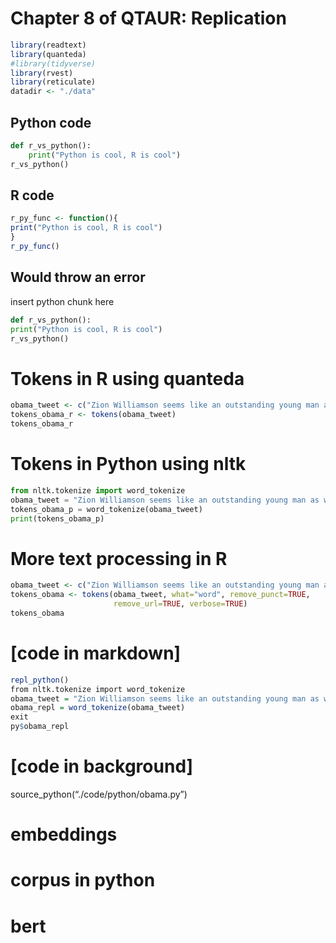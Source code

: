 # Chapter 8 of QTAUR: Replication 

```r
library(readtext)
library(quanteda)
#library(tidyverse)
library(rvest)
library(reticulate)
datadir <- "./data"
```

## Python code 
```python
def r_vs_python():
    print("Python is cool, R is cool")
r_vs_python()
```

## R code 

```r
r_py_func <- function(){
print("Python is cool, R is cool")
}
r_py_func()
```

## Would throw an error

insert python chunk here

```python
def r_vs_python():
print("Python is cool, R is cool")
r_vs_python()
```


# Tokens in R using quanteda	
```r
obama_tweet <- c("Zion Williamson seems like an outstanding young man as well as an outstanding basketball player. Wishing him a speedy recovery.")
tokens_obama_r <- tokens(obama_tweet)
tokens_obama_r
```

# Tokens in Python using nltk
```python
from nltk.tokenize import word_tokenize
obama_tweet = "Zion Williamson seems like an outstanding young man as well as an outstanding basketball player. Wishing him a speedy recovery."
tokens_obama_p = word_tokenize(obama_tweet)
print(tokens_obama_p)
```


# More text processing in R

```r
obama_tweet <- c("Zion Williamson seems like an outstanding young man as well as an outstanding basketball player. Wishing him a speedy recovery. https://twitter.com/barackobama.")
tokens_obama <- tokens(obama_tweet, what="word", remove_punct=TRUE, 
                       remove_url=TRUE, verbose=TRUE)
tokens_obama
```

# [code in markdown]

```r
repl_python()
from nltk.tokenize import word_tokenize
obama_tweet = "Zion Williamson seems like an outstanding young man as well as an outstanding basketball player. Wishing him a speedy recovery. https://twitter.com/barackobama."
obama_repl = word_tokenize(obama_tweet)
exit
py$obama_repl
```


# [code in background]

source_python("./code/python/obama.py")


# embeddings 

# corpus in python 

# bert 


